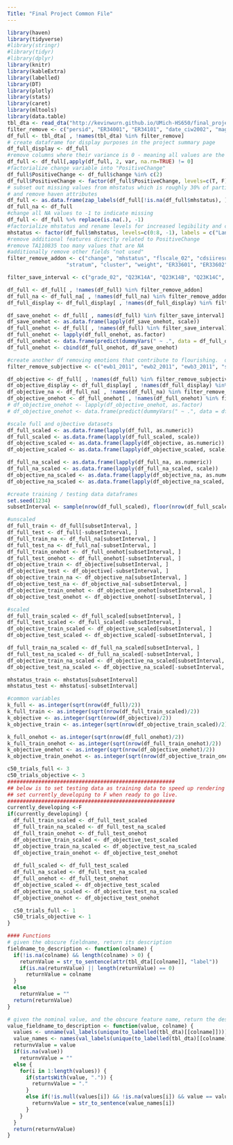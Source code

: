 ```yaml
---
Title: "Final Project Common File"
---
```

```r
library(haven)
library(tidyverse)
#library(stringr)
#library(tidyr)
#library(dplyr)
library(knitr)
library(kableExtra)
library(labelled)
library(DT)
library(plotly)
library(stats)
library(caret)
library(mltools)
library(data.table)
tbl_dta <- read_dta("http://kevinwurn.github.io/UMich-HS650/final_project_files/clean-childvarsJune2021.dta", encoding = "latin1")
filter_remove <- c("persid", "ER34001", "ER34101", "date_ciw2002", "mage2002", "age2002", "tasdate2011", "mage2011", "age2011", "eligsecL", "sample", "agecat_11", "parent11", "higheduc", "college", "employed", "sleeprecomm", "nutrit11_1", "nutrit11_2", "bingedrk3", "subusect", "goodhlth_11", "agedx_cat", "k6miss", "k6scale", "spd", "phq2", "ewb1_flr2011", "ewb2_flr2011", "ewb3_flr2011", "avgemot", "sumemot", "swb1_flr2011", "swb2_flr2011", "swb3_flr2011", "swb4_flr2011", "swb5_flr2011", "avgsoc", "sumsoc", "pwb1_flr2011", "pwb2_flr2011", "pwb3_flr2011", "pwb4_flr2011", "pwb5_flr2011", "pwb6_flr2011", "avgpsyc", "sumpsyc", "flrmiss11", "flr_fxing2011", "flourish_2011", "ewb1_lan2011", "ewb2_lan2011", "ewb3_lan2011", "swb1_lan2011", "swb2_lan2011", "swb3_lan2011", "swb4_lan2011", "swb5_lan2011", "pwb1_lan2011", "pwb2_lan2011", "pwb3_lan2011", "pwb4_lan2011", "pwb5_lan2011", "pwb6_lan2011", "lan_fxing2011", "lngsh_bin2011", "mod_bin2011", "posmh_2011", "ewb1_flr2002", "ewb2_flr2002", "ewb3_flr2002", "swb1_flr2002", "swb2_flr2002", "swb3_flr2002", "swb4_flr2002", "swb5_flr2002", "pwb1_flr2002",  "pwb2_flr2002", "pwb3_flr2002", "pwb4_flr2002", "flourishingfull_02", "flr_fxing2002", "flourish_2002", "ewb1_lan2002", "ewb2_lan2002", "ewb3_lan2002", "swb1_lan2002", "swb2_lan2002", "swb3_lan2002", "swb4_lan2002", "swb5_lan2002", "pwb1_lan2002", "pwb2_lan2002", "pwb3_lan2002", "pwb4_lan2002", "lan_fxing2002", "lngsh_bin2002", "mod_bin2002", "posmh_2002")
df_full <- tbl_dta[ , !names(tbl_dta) %in% filter_remove]
# create dataframe for display purposes in the project summary page
df_full_display <- df_full
#remove columns where their variance is 0 - meaning all values are the same
df_full <- df_full[,apply(df_full, 2, var, na.rm=TRUE) != 0]
#factorialize change variable into "PositiveChange"
df_full$PositiveChange <- df_full$change %in% c(2)
df_full$PositiveChange <- factor(df_full$PositiveChange, levels=c(T, F), labels = c("Positive Change", " Not Positive Change"))
# subset out missing values from mhstatus which is roughly 30% of participants (835) =(
# and remove haven attributes
df_full <- as.data.frame(zap_labels(df_full[!is.na(df_full$mhstatus), ]))
df_full_na <- df_full
#change all NA values to -1 to indicate missing
df_full <- df_full %>% replace(is.na(.), -1)
#factorialize mhstatus and rename levels for increased legibility and create a separate vector as mhstatus will be removed
mhstatus <- factor(df_full$mhstatus, levels=c(0:8, -1), labels = c("Languishing to Languishing", "Languishing to Moderate", "Languishing to Flourishing", "Moderate to Languishing", "Moderate to Moderate", "Moderate to Flourishing", "Flourishing to Languishing", "Flourishing to Flourishing", "Flourishing to Flourishing", "Missing"))
#remove additional features directly related to PositiveChange
#remove TA110835 too many values that are NA
#additionally remove other fields "not used"
filter_remove_addon <- c("change", "mhstatus", "flscale_02", "cdsiiresult", "CHLDREL",
                   "stratum", "cluster", "weight", "ER33601", "ER33602", "ER34001", "ER34002","TA090001", "ER47301", "ER34101", "ER34102", "TA110001", "TA110007", "TA110009", "TA111121", "Q23IWMTH", "Q23IWDAY", "Q23IWYR", "Q24MONTH", "Q24YEAR")

filter_save_interval <- c("grade_02", "Q23K14A", "Q23K14B", "Q23K14C", "Q23K14D", "Q23K14E", "Q23K14F", "Q23K14G", "Q23K15", "Q23K16", "Q23K17", "Q23K21", "Q23L11A", "Q23L11B", "Q23L11C", "Q23L11D", "Q23L11E", "Q23L11F", "Q23L11G", "Q23L11H", "Q23L11I", "Q23L11J", "Q23L30A", "Q23L30B", "Q23L31", "ewb1_02", "ewb2_02", "ewb3_02", "swb1_02", "swb2_02", "swb3_02", "swb4_02", "swb5_02", "pwb1_02", "pwb2_02", "pwb3_02", "pwb4_02", "BULLY02", "GLBCN02", "SOCINT02", "Q24BMI", "Q24B2", "Q24IWAGE", "WTIND02", "news_2011", "read_2011", "email_2011", "internetsch_2011", "internetshop_2011", "internetgame_2011", "socialnetwork_2011", "tv_2011", "ownactions", "probsolve", "moneymng", "creditcardmng", "supervise_2011", "leader_2011", "logical_2011", "helping_2011", "intelligence_2011", "independence_2011", "confidence_2011", "decisiveness_2011", "listening_2011", "teaching_2011", "meetppl_11", "shy_11", "selfcon_11", "perform_11", "romsat_2011", "children_2011", "closef_2011", "closem_2011", "earnlvg_2011", "payrent_2011", "paybills_2011", "mangmon_2011", "helping_2011", "TA110826", "nervous_2011", "hopeless_2011", "restless_2011", "effort_2011", "sad_2011", "worthless_2011", "TA110893", "sleep11", "snack11", "bingeeat11", "cigct11", "alcfreq_11", "alc45drinks_11", "TA110974", "courtesy_2011", "service_2011", "stupid_2011", "afraid_2011", "dishonest_2011", "superior_2011", "respect_2011", "peerjob_2011", "peercoll_2011", "peerue_2011", "peermarried_2011", "peervotech_2011", "peerprnt_2011", "peerdrunk_2011", "peerdrug_2011", "TA111023", "TA111025", "TA111026", "danger_2011", "property_2011", "fight_2011", "dui_2011", "relig_freq", "ewb1_2011","ewb2_2011", "ewb3_2011", "swb1_2011", "swb2_2011", "swb3_2011", "swb4_2011", "swb5_2011", "pwb1_2011", "pwb2_2011", "pwb3_2011", "pwb4_2011", "pwb5_2011", "pwb6_2011", "finanrespscale", "worryscale_11", "socanxscale_11", "TA111121", "TA111125", "riskybxscale_11", "bmi_2011", "enrollstat_11", "mothered_11", "fathered_11", "yaearnings_10", "ER33606", "TA111060")

df_full <- df_full[ , !names(df_full) %in% filter_remove_addon]
df_full_na <- df_full_na[ , !names(df_full_na) %in% filter_remove_addon]
df_full_display <- df_full_display[ , !names(df_full_display) %in% filter_remove_addon]

df_save_onehot <- df_full[ , names(df_full) %in% filter_save_interval]
df_save_onehot <- as.data.frame(lapply(df_save_onehot, scale))
df_full_onehot <- df_full[ , !names(df_full) %in% filter_save_interval]
df_full_onehot <- lapply(df_full_onehot, as.factor)
df_full_onehot <- data.frame(predict(dummyVars(" ~ .", data = df_full_onehot), newdata = df_full_onehot)) 
df_full_onehot <- cbind(df_full_onehot, df_save_onehot)

#create another df removing emotions that contribute to flourishing.  only keep physical contributing factors to flourishing
filter_remove_subjective <- c("ewb1_2011", "ewb2_2011", "ewb3_2011", "swb1_2011", "swb2_2011", "swb3_2011", "swb4_2011", "swb5_2011", "pwb1_2011", "pwb2_2011", "pwb3_2011", "pwb4_2011", "pwb5_2011", "pwb6_2011", "nervous_2011", "hopeless_2011", "restless_2011", "effort_2011", "sad_2011", "worthless_2011", "k6sxfreq_2011", "degreefreq_2011", "k6interfere_2011", "ownactions", "probsolve", "moneymng", "creditcardmng", "supervise_2011", "leader_2011", "logical_2011", "helping_2011", "intelligence_2011", "independence_2011", "confidence_2011", "decisiveness_2011", "listening_2011", "teaching_2011", "meetppl_11", "shy_11", "selfcon_11", "perform_11", "lifesat_2011", "ewb1_02", "ewb2_02", "ewb3_02", "swb1_02", "swb2_02", "swb3_02", "swb4_02", "swb5_02", "pwb1_02", "pwb2_02", "pwb3_02", "pwb4_02", "Q23K26A", "Q23K26B", "Q23K26C", "Q23K26D", "Q23K26E", "Q23K28", "TA111121")

df_objective <- df_full[ , !names(df_full) %in% filter_remove_subjective]
df_objective_display <- df_full_display[ , !names(df_full_display) %in% filter_remove_subjective]
df_objective_na <- df_full_na[ , !names(df_full_na) %in% filter_remove_subjective]
df_objective_onehot <- df_full_onehot[ , !names(df_full_onehot) %in% filter_remove_subjective]
# df_objective_onehot <- lapply(df_objective_onehot, as.factor)
# df_objective_onehot <- data.frame(predict(dummyVars(" ~ .", data = df_objective_onehot), newdata = df_objective_onehot)) 

#scale full and ojbective datasets
df_full_scaled <- as.data.frame(lapply(df_full, as.numeric))
df_full_scaled <- as.data.frame(lapply(df_full_scaled, scale))
df_objective_scaled <- as.data.frame(lapply(df_objective, as.numeric))
df_objective_scaled <- as.data.frame(lapply(df_objective_scaled, scale))

df_full_na_scaled <- as.data.frame(lapply(df_full_na, as.numeric))
df_full_na_scaled <- as.data.frame(lapply(df_full_na_scaled, scale))
df_objective_na_scaled <- as.data.frame(lapply(df_objective_na, as.numeric))
df_objective_na_scaled <- as.data.frame(lapply(df_objective_na_scaled, scale))

#create training / testing data dataframes
set.seed(1234)
subsetInterval <- sample(nrow(df_full_scaled), floor(nrow(df_full_scaled) * 0.80))  # 80% training + 20% testing

#unscaled
df_full_train <- df_full[subsetInterval, ]
df_full_test <- df_full[-subsetInterval, ]
df_full_train_na <- df_full_na[subsetInterval, ]
df_full_test_na <- df_full_na[-subsetInterval, ]
df_full_train_onehot <- df_full_onehot[subsetInterval, ]
df_full_test_onehot <- df_full_onehot[-subsetInterval, ]
df_objective_train <- df_objective[subsetInterval, ]
df_objective_test <- df_objective[-subsetInterval, ]
df_objective_train_na <- df_objective_na[subsetInterval, ]
df_objective_test_na <- df_objective_na[-subsetInterval, ]
df_objective_train_onehot <- df_objective_onehot[subsetInterval, ]
df_objective_test_onehot <- df_objective_onehot[-subsetInterval, ]

#scaled
df_full_train_scaled <- df_full_scaled[subsetInterval, ]
df_full_test_scaled <- df_full_scaled[-subsetInterval, ]
df_objective_train_scaled <- df_objective_scaled[subsetInterval, ]
df_objective_test_scaled <- df_objective_scaled[-subsetInterval, ]

df_full_train_na_scaled <- df_full_na_scaled[subsetInterval, ]
df_full_test_na_scaled <- df_full_na_scaled[-subsetInterval, ]
df_objective_train_na_scaled <- df_objective_na_scaled[subsetInterval, ]
df_objective_test_na_scaled <- df_objective_na_scaled[-subsetInterval, ]

mhstatus_train <- mhstatus[subsetInterval]
mhstatus_test <- mhstatus[-subsetInterval] 

#common variables
k_full <- as.integer(sqrt(nrow(df_full)/2))
k_full_train <- as.integer(sqrt(nrow(df_full_train_scaled)/2))
k_objective <- as.integer(sqrt(nrow(df_objective)/2))
k_objective_train <- as.integer(sqrt(nrow(df_objective_train_scaled)/2))

k_full_onehot <- as.integer(sqrt(nrow(df_full_onehot)/2))
k_full_train_onehot <- as.integer(sqrt(nrow(df_full_train_onehot)/2))
k_objective_onehot <- as.integer(sqrt(nrow(df_objective_onehot)/2))
k_objective_train_onehot <- as.integer(sqrt(nrow(df_objective_train_onehot)/2))

c50_trials_full <- 3
c50_trials_objective <- 3
######################################################
## below is to set testing data as training data to speed up rendering
## set currently_developing to F when ready to go live.
######################################################
currently_developing <-F
if(currently_developing) {
  df_full_train_scaled <- df_full_test_scaled
  df_full_train_na_scaled <- df_full_test_na_scaled
  df_full_train_onehot <- df_full_test_onehot
  df_objective_train_scaled <- df_objective_test_scaled
  df_objective_train_na_scaled <- df_objective_test_na_scaled
  df_objective_train_onehot <- df_objective_test_onehot
  
  df_full_scaled <- df_full_test_scaled
  df_full_na_scaled <- df_full_test_na_scaled
  df_full_onehot <- df_full_test_onehot
  df_objective_scaled <- df_objective_test_scaled
  df_objective_na_scaled <- df_objective_test_na_scaled
  df_objective_onehot <- df_objective_test_onehot

  c50_trials_full <- 1
  c50_trials_objective <- 1
}

#### Functions
# given the obscure fieldname, return its description
fieldname_to_description <- function(colname) {
  if(!is.na(colname) && length(colname) > 0) {
    returnValue = str_to_sentence(attr(tbl_dta[[colname]], "label"))
    if(is.na(returnValue) || length(returnValue) == 0)
      returnValue = colname
  }
  else
    returnValue = ""
  return(returnValue)
}

# given the nominal value, and the obscure feature name, return the descriptive value
value_fieldname_to_description <- function(value, colname) {
  values <- unname(val_labels(unique(to_labelled(tbl_dta)[[colname]])))
  value_names <- names(val_labels(unique(to_labelled(tbl_dta)[[colname]])))
  returnvValue = value
  if(is.na(value))
    returnvValue = ""
  else {
    for(i in 1:length(values)) {
      if(startsWith(value, ".")) {
        returnvValue = "."
      }
      else if(!is.null(values[i]) && !is.na(values[i]) && value == values[i]) {
        returnvValue = str_to_sentence(value_names[i])
      }
    }    
  }
  return(returnvValue)
}
```